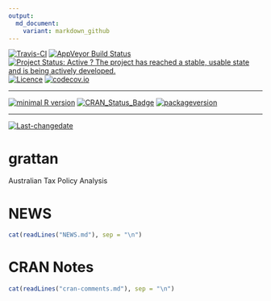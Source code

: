 ```yaml
---
output:
  md_document:
    variant: markdown_github
---
```


[![Travis-CI](https://travis-ci.org/HughParsonage/grattan.svg?branch=master)](https://travis-ci.org/HughParsonage/grattan?branch=master)
[![AppVeyor Build Status](https://ci.appveyor.com/api/projects/status/github/HughParsonage/grattan?branch=master&svg=true)](https://ci.appveyor.com/project/HughParsonage/grattan)
[![Project Status: Active ? The project has reached a stable, usable state and is being actively developed.](http://www.repostatus.org/badges/latest/active.svg)](http://www.repostatus.org/#active)
[![Licence](https://img.shields.io/badge/licence-GPL--2-blue.svg)](https://www.gnu.org/licenses/old-licenses/gpl-2.0.html)
[![codecov.io](https://codecov.io/github/HughParsonage/grattan/coverage.svg?branch=master)](https://codecov.io/github/HughParsonage/grattan?branch=master)
 
---
 
[![minimal R version](https://img.shields.io/badge/R%3E%3D-2.10-6666ff.svg)](https://cran.r-project.org/)
[![CRAN_Status_Badge](http://www.r-pkg.org/badges/version/grattan)](https://cran.r-project.org/package=grattan)
[![packageversion](https://img.shields.io/badge/Package%20version-`r packageVersion("grattan")`-orange.svg?style=flat-square)](commits/master)
 
---
 
[![Last-changedate](https://img.shields.io/badge/last%20change-`r gsub('-', '--', Sys.Date())`-orange.svg)](/commits/master)

# grattan

Australian Tax Policy Analysis

# NEWS
```r
cat(readLines("NEWS.md"), sep = "\n")
```

# CRAN Notes
```r
cat(readLines("cran-comments.md"), sep = "\n")
```



